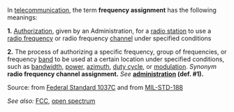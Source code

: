 In [[telecommunication]], the term '''frequency assignment''' has the following meanings: 

<b>1.</b>  [[Authorization]], given by an Administration, for a [[radio station]] to use a [[radio frequency]] or radio frequency [[channel]] under specified conditions 

<b>2.</b>  The process of authorizing a specific frequency, group of frequencies, or frequency [[band]] to be used at a certain location under specified conditions, such as [[bandwidth]], [[power]], [[azimuth]], [[duty cycle]], or [[modulation]].  <i>Synonym</i> <b>radio frequency channel assignment.</b> <i>See</i> <b>[[administration]] (def. #1).</b>

Source: from [[Federal Standard 1037C]] and from [[MIL-STD-188]]

''See also:'' [[FCC]], [[open spectrum]]